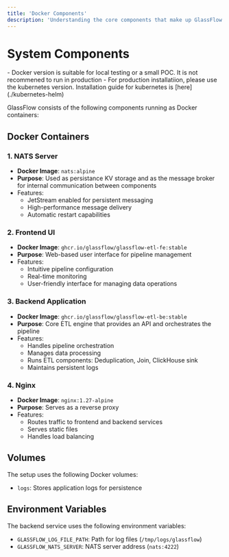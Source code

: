 ```yaml
---
title: 'Docker Components'
description: 'Understanding the core components that make up GlassFlow in Docker'
---
```


# System Components

<Callout type="warning">
- Docker version is suitable for local testing or a small POC. It is not recommened to run in production
- For production installatiion, please use the kubernetes version. Installation guide for kubernetes is [here](./kubernetes-helm)
</Callout>

GlassFlow consists of the following components running as Docker containers:

## Docker Containers

### 1. NATS Server
- **Docker Image**: `nats:alpine`
- **Purpose**: Used as persistance KV storage and as the message broker for internal communication between components
- Features:
  - JetStream enabled for persistent messaging
  - High-performance message delivery
  - Automatic restart capabilities

### 2. Frontend UI
- **Docker Image**: `ghcr.io/glassflow/glassflow-etl-fe:stable`
- **Purpose**: Web-based user interface for pipeline management
- Features:
  - Intuitive pipeline configuration
  - Real-time monitoring
  - User-friendly interface for managing data operations

### 3. Backend Application
- **Docker Image**: `ghcr.io/glassflow/glassflow-etl-be:stable`
- **Purpose**: Core ETL engine that provides an API and orchestrates the pipeline
- Features:
  - Handles pipeline orchestration
  - Manages data processing
  - Runs ETL components: Deduplication, Join, ClickHouse sink
  - Maintains persistent logs

### 4. Nginx
- **Docker Image**: `nginx:1.27-alpine`
- **Purpose**: Serves as a reverse proxy
- Features:
  - Routes traffic to frontend and backend services
  - Serves static files
  - Handles load balancing

## Volumes

The setup uses the following Docker volumes:

- `logs`: Stores application logs for persistence

## Environment Variables

The backend service uses the following environment variables:

- `GLASSFLOW_LOG_FILE_PATH`: Path for log files (`/tmp/logs/glassflow`)
- `GLASSFLOW_NATS_SERVER`: NATS server address (`nats:4222`)